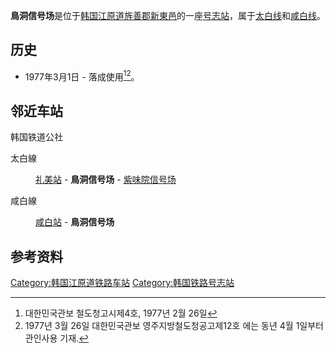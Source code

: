 {{朝鮮半島車站資訊
|公司色 = #0066b3
|文字色 = 
|站名 = 鸟洞信号场
|圖片 =
|pxl = 
|圖片說明 =
|車站編號 = 
|前一站1 = [[礼美站|礼美]]
|前一站距離1 = 6.6
|後一站距離1 = 4.4
|後一站1 = [[紫味院信号场|紫味院信号场]]
|距離1 =58.7
|起點站1 = [[堤川站|堤川]]
|所屬路線1 = [[太白线|太白线]]
|前一站2 = [[咸白站|咸白站]]
|前一站距離2 = 5.2
|後一站距離2 = 
|後一站2 = 
|距離2 =9.6
|起點站2 = [[礼美站|礼美]]
|所屬路線2 = [[咸白线|咸白线]]
|諺文 = 조동역
|朝鮮漢字 = 鳥洞驛
|文觀部式 =Jodong-yeok 
|馬-賴式 =
|副站名 = 
|停站路線數 = 
|所屬公司 = [[韩国铁道公社|韩国铁道公社]]
|所在地 =[[江原道_(韩国)|江原道]][[旌善郡|旌善郡]][[新東邑|新東邑]]
|車站構造 = 地面車站
|月台配置 = 
|啟用年月日 =1977年3月1日
|廢站年月日 = 
|上下車人次 =
|統計年度 =
|轉車 = 
|備註 = 
|全寬備註 = 
}}

'''鳥洞信号场'''是位于[[韩国|韩国]][[江原道_(韩国)|江原道]][[旌善郡|旌善郡]][[新東邑|新東邑]]的一座[[号志站|号志站]]，属于[[太白线|太白线]]和[[咸白线|咸白线]]。

== 历史 ==
*1977年3月1日 - 落成使用<ref>대한민국관보 철도청고시제4호, 1977년 2월 26일</ref><ref>1977년 3월 26일 대한민국관보 영주지방철도청공고제12호 에는 동년 4월 1일부터 관인사용 기재.</ref>。

== 邻近车站 ==
;韩国铁道公社
太白線
:[[礼美站|礼美站]] - '''鳥洞信号场''' - [[紫味院信号场|紫味院信号场]]
咸白線
:[[咸白站|咸白站]] - '''鳥洞信号场'''

== 参考资料 ==
{{reflist}}

{{太白线}}
{{咸白线}}

[[Category:韩国江原道铁路车站|Category:韩国江原道铁路车站]]
[[Category:韩国铁路号志站|Category:韩国铁路号志站]]